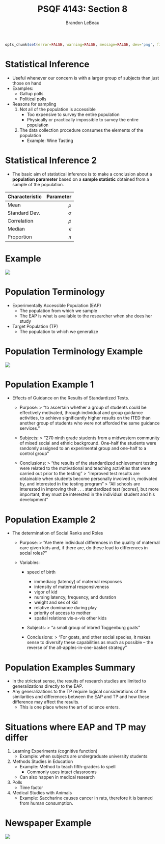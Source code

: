 % PSQF 4143: Section 8
% Brandon LeBeau


```r
opts_chunk$set(error=FALSE, warning=FALSE, message=FALSE, dev='png', fig.height=8, fig.width=12,background='white', echo=FALSE)
```

# Statistical Inference
- Useful whenever our concern is with a larger group of subjects than just those on hand
- Examples: 
    - Gallup polls
    - Political polls
- Reasons for sampling
    1. Not all of the population is accessible
        - Too expensive to survey the entire population
        - Physically or practically impossible to survey the entire population
    2. The data collection procedure consumes the elements of the population
        - Example: Wine Tasting
        
# Statistical Inference 2
- The basic aim of statistical inference is to make a conclusion about a **population parameter** based on a **sample statistic** obtained from a sample of the population.

| Characteristic | Parameter   | 
|:---------------|------------:|
| Mean           | $\mu$       |
| Standard Dev.  | $\sigma$    |
| Correlation    | $\rho$      |
| Median         | $\epsilon$  |
| Proportion     | $\pi$       |

# Example
![](itbs_infer.png)

# Population Terminology
- Experimentally Accessible Population (EAP)
    - The population from which we sample
    - The EAP is what is available to the researcher when she does her study
- Target Population (TP)
    - The population to which we generalize
    
# Population Terminology Example
![](infer_population.png)

# Population Example 1
- Effects of Guidance on the Results of Standardized Tests.
    - Purpose: 
    > "to ascertain whether a group of students could be effectively motivated, through individual and group guidance activities, to achieve significantly higher results on the ITED than another group of students who were not afforded the same guidance services."
    
    - Subjects:
    > "270 ninth grade students from a midwestern community of mixed social and	ethnic background. One-half the students	were randomly assigned to an experimental group and one-half to a control group"
    
    - Conclusions:
    > "the results of the standardized achievement testing were related to the  motivational and teaching activities that were carried out prior to the testing"
    > "improved test results are obtainable when students become personally involved in, motivated by, and interested in the testing program"
    > "All schools are interested in improving their . . . standardized test [scores], but more important, they must be interested in the individual student and his development"
    
# Population Example 2
- The determination of Social Ranks and Roles
    - Purpose:
    > "Are there individual differences in the quality of maternal care given kids and,	if there are, do these lead to differences in social roles?"
    
    - Variables:
        - speed of birth
	      - immediacy (latency) of maternal responses
	      - intensity of maternal responsiveness
	      - vigor of kid
	      - nursing latency, frequency, and duration
	      - weight and sex of kid
	      - relative dominance during play
	      - priority of access to mother
	      - spatial relations vis-a-vis other kids
	   - Subjects:
	   > "a small group of inbred Toggenburg goats "
	   
	   - Conclusions:
	   > "For goats, and other social species, it	makes  sense to diversify these	capabilities as much as possible -- the	reverse of the all-apples-in-one-basket strategy"
	   
# Population Examples Summary
- In the strictest sense, the results of research studies are limited to generalizations directly to the EAP.
- Any generalizations to the TP require logical considerations of the similarities and differences between the EAP and TP and how these difference may affect the results.
    - This is one place where the art of science enters.
    
# Situations where EAP and TP may differ
1. Learning Experiments (cognitive function)
    - Example: when subjects are undergraduate university students
2. Methods Studies in Education
    - Example: Method to teach fifth-graders to spell
        - Commonly uses intact classrooms
    - Can also happen in medical research
3. Polls
    - Time factor
4. Medical Studies with Animals
    - Example: Saccharine causes cancer in rats, therefore it is banned from human consumption.
    
# Newspaper Example
![](science_project.png)



	



